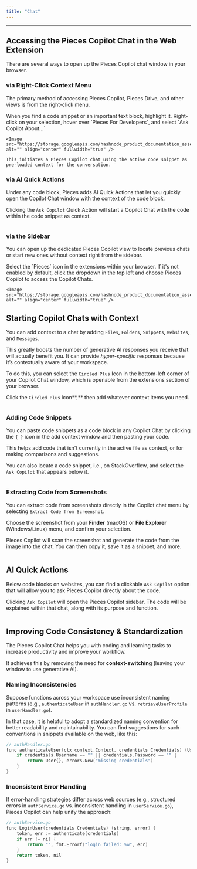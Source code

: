 ```yaml
---
title: "Chat"
---
```


***

## Accessing the Pieces Copilot Chat in the Web Extension

There are several ways to open up the Pieces Copilot chat window in your browser.

### via Right-Click Context Menu

The primary method of accessing Pieces Copilot, Pieces Drive, and other views is from the right-click menu.

<Steps>
  <Step title="Highlight Any Section of Text">
    When you find a code snippet or an important text block, highlight it.
  </Step>

  <Step title="Right-Click and Select Option">
    Right-click on your selection, hover over `Pieces For Developers`, and select `Ask Copilot About…`

    <Image src="https://storage.googleapis.com/hashnode_product_documentation_assets/web_extension/pieces_copilot/chat/ask_pieces_right_click.gif" alt="" align="center" fullwidth="true" />

    This initiates a Pieces Copilot chat using the active code snippet as pre-loaded context for the conversation.
  </Step>
</Steps>

### via AI Quick Actions

Under any code block, Pieces adds AI Quick Actions that let you quickly open the Copilot Chat window with the context of the code block.

Clicking the `Ask Copilot` Quick Action will start a Copilot Chat with the code within the code snippet as context.

<Image src="https://storage.googleapis.com/hashnode_product_documentation_assets/web_extension/pieces_copilot/chat/ask_copilot_QA.gif" alt="" align="center" fullwidth="true" />

### via the Sidebar

You can open up the dedicated Pieces Copilot view to locate previous chats or start new ones without context right from the sidebar.

<Steps>
  <Step title="Open the Pieces Web Extension">
    Select the `Pieces` icon in the extensions within your browser.
  </Step>

  <Step title="Switch to Pieces Copilot">
    If it's not enabled by default, click the dropdown in the top left and choose Pieces Copilot to access the Copilot Chats.

    <Image src="https://storage.googleapis.com/hashnode_product_documentation_assets/web_extension/pieces_copilot/chat/hovering_pieces_copilot.png" alt="" align="center" fullwidth="true" />
  </Step>
</Steps>

## Starting Copilot Chats with Context

You can add context to a chat by adding `Files`**,** `Folders`**,** `Snippets`**,** `Websites`**,** and `Messages`**.**

This greatly boosts the number of generative AI responses you receive that will actually benefit you. It can provide *hyper-specific* responses because it’s contextually aware of your workspace.

To do this, you can select the `Circled Plus` Icon in the bottom-left corner of your Copilot Chat window, which is openable from the extensions section of your browser.

Click the `Circled Plus` icon**,** then add whatever context items you need.

<Image src="https://storage.googleapis.com/hashnode_product_documentation_assets/web_extension/pieces_copilot/chat/add_context_clicked.png" alt="" align="center" fullwidth="true" />

### Adding Code Snippets

You can paste code snippets as a code block in any Copilot Chat by clicking the `{ }` icon in the add context window and then pasting your code.

This helps add code that isn't currently in the active file as context, or for making comparisons and suggestions.

You can also locate a code snippet, i.e., on StackOverflow, and select the `Ask Copilot` that appears below it.

<Image src="https://storage.googleapis.com/hashnode_product_documentation_assets/web_extension/pieces_copilot/chat/add_context_snippet.png" alt="" align="center" fullwidth="true" />

### Extracting Code from Screenshots

You can extract code from screenshots directly in the Copilot chat menu by selecting `Extract Code from Screenshot`.

Choose the screenshot from your **Finder** (macOS) or **File Explorer** (Windows/Linux) menu, and confirm your selection.

Pieces Copilot will scan the screenshot and generate the code from the image into the chat. You can then copy it, save it as a snippet, and more.

<Image src="https://storage.googleapis.com/hashnode_product_documentation_assets/web_extension/pieces_copilot/chat/extract_code_screenshot.gif" alt="" align="center" fullwidth="true" />

## AI Quick Actions

Below code blocks on websites, you can find a clickable `Ask Copilot` option that will allow you to ask Pieces Copilot directly about the code.

Clicking `Ask Copilot` will open the Pieces Copilot sidebar. The code will be explained within that chat, along with its purpose and function.

<Image src="https://storage.googleapis.com/hashnode_product_documentation_assets/web_extension/pieces_copilot/chat/ask_copilot_QA.gif" alt="" align="center" fullwidth="true" />

## Improving Code Consistency & Standardization

The Pieces Copilot Chat helps you with coding and learning tasks to increase productivity and improve your workflow.

It achieves this by removing the need for **context-switching** (leaving your window to use generative AI).

### Naming Inconsistencies

Suppose functions across your workspace use inconsistent naming patterns (e.g., `authenticateUser` in `authHandler.go` vs. `retrieveUserProfile` in `userHandler.go`).

In that case, it is helpful to adopt a standardized naming convention for better readability and maintainability. You can find suggestions for such conventions in snippets available on the web, like this:

```c
// authHandler.go
func authenticateUser(ctx context.Context, credentials Credentials) (User, error) {
    if credentials.Username == "" || credentials.Password == "" {
        return User{}, errors.New("missing credentials")
    }
}
```

### Inconsistent Error Handling

If error-handling strategies differ across web sources (e.g., structured errors in `authService.go` vs. inconsistent handling in `userService.go`), Pieces Copilot can help unify the approach:

```c
// authService.go
func LoginUser(credentials Credentials) (string, error) {
    token, err := authenticate(credentials)
    if err != nil {
        return "", fmt.Errorf("login failed: %w", err)
    }
    return token, nil
}
```
